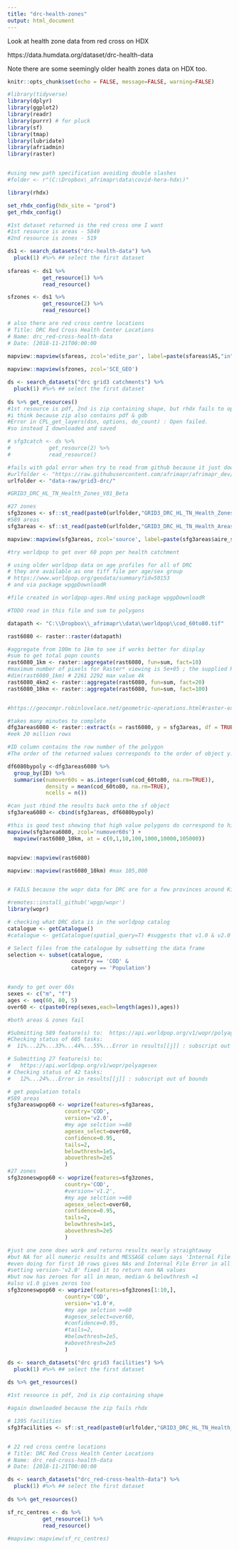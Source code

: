 ```yaml
---
title: "drc-health-zones"
output: html_document
---
```

  
Look at health zone data from red cross on HDX  

https://data.humdata.org/dataset/drc-health-data

Note there are some seemingly older health zones data on HDX too.


```r
knitr::opts_chunk$set(echo = FALSE, message=FALSE, warning=FALSE)

#library(tidyverse)
library(dplyr)
library(ggplot2)
library(readr)
library(purrr) # for pluck
library(sf)
library(tmap)
library(lubridate)
library(afriadmin)
library(raster)


#using new path specification avoiding double slashes
#folder <- r"(C:\Dropbox\_afrimapr\data\covid-hera-hdx\)"

```


```r

library(rhdx)

set_rhdx_config(hdx_site = "prod")
get_rhdx_config()

#1st dataset returned is the red cross one I want
#1st resource is areas - 5849
#2nd resource is zones - 519

ds1 <- search_datasets("drc-health-data") %>% 
  pluck(1) #%>% ## select the first dataset
  
sfareas <- ds1 %>% 
           get_resource(1) %>%  
           read_resource()

sfzones <- ds1 %>% 
           get_resource(2) %>%  
           read_resource()

# also there are red cross centre locations
# Title: DRC Red Cross Health Center Locations
# Name: drc_red-cross-health-data
# Date: [2018-11-21T00:00:00
  
mapview::mapview(sfareas, zcol='edite_par', label=paste(sfareas$AS,"in",sfareas$ZS))

mapview::mapview(sfzones, zcol='SCE_GEO')

```

```r

ds <- search_datasets("drc grid3 catchments") %>% 
  pluck(1) #%>% ## select the first dataset
  
ds %>% get_resources() 
#1st resource is pdf, 2nd is zip containing shape, but rhdx fails to open
#i think because zip also contains pdf & gdb
#Error in CPL_get_layers(dsn, options, do_count) : Open failed.
#so instead I downloaded and saved

# sfg3catch <- ds %>% 
#            get_resource(2) %>%  
#            read_resource()

#fails with gdal error when try to read from github because it just downloads 1 file and can't find the shx
#urlfolder <- "https://raw.githubusercontent.com/afrimapr/afrimapr_dev/master/data-raw/grid3-drc/"
urlfolder <- "data-raw/grid3-drc/"

#GRID3_DRC_HL_TN_Health_Zones_V01_Beta

#27 zones
sfg3zones <- sf::st_read(paste0(urlfolder,"GRID3_DRC_HL_TN_Health_Zones_V01_Beta.shp"))
#589 areas
sfg3areas <- sf::st_read(paste0(urlfolder,"GRID3_DRC_HL_TN_Health_Areas_V01_Beta.shp"))

mapview::mapview(sfg3areas, zcol='source', label=paste(sfg3areas$aire_sante,"in",sfg3areas$zone_sante))

```

```r

#try worldpop to get over 60 popn per health catchment

# using older worldpop data on age profiles for all of DRC
# they are available as one tiff file per age/sex group
# https://www.worldpop.org/geodata/summary?id=50153
# and via package wpgpDownloadR

#file created in worldpop-ages.Rmd using package wpgpDownloadR

#TODO read in this file and sum to polygons

datapath <- "C:\\Dropbox\\_afrimapr\\data\\worldpop\\cod_60to80.tif"

rast6080 <- raster::raster(datapath)

#aggregate from 100m to 1km to see if works better for display
#sum to get total popn counts
rast6080_1km <- raster::aggregate(rast6080, fun=sum, fact=10)
#maximum number of pixels for Raster* viewing is 5e+05 ; the supplied Raster* has 5182212
#dim(rast6080_1km) # 2261 2292 max value 4k
rast6080_4km2 <- raster::aggregate(rast6080, fun=sum, fact=20)
rast6080_10km <- raster::aggregate(rast6080, fun=sum, fact=100)


#https://geocompr.robinlovelace.net/geometric-operations.html#raster-extraction

#takes many minutes to complete
dfg3areas6080 <- raster::extract(x = rast6080, y = sfg3areas, df = TRUE) 
#eek 20 million rows

#ID column contains the row number of the polygon
#The order of the returned values corresponds to the order of object y. If df=TRUE, this is also indicated in the first variable ('ID').

df6080bypoly <-dfg3areas6080 %>%
  group_by(ID) %>%
  summarise(numover60s = as.integer(sum(cod_60to80, na.rm=TRUE)),
            density = mean(cod_60to80, na.rm=TRUE), 
            ncells = n())

#can just rbind the results back onto the sf object
sfg3area6080 <- cbind(sfg3areas, df6080bypoly)

#this is good test showing that high value polygons do correspond to high raster values
mapview(sfg3area6080, zcol='numover60s') +
  mapview(rast6080_10km, at = c(0,1,10,100,1000,10000,105000))


mapview::mapview(rast6080)

mapview::mapview(rast6080_10km) #max 105,000



```


```r

# FAILS because the wopr data for DRC are for a few provinces around Kinshasa, not where the health catchment area data are

#remotes::install_github('wpgp/wopr')
library(wopr)

# checking what DRC data is in the worldpop catalog
catalogue <- getCatalogue()
#catalogue <- getCatalogue(spatial_query=T) #suggests that v1.0 & v2.0 accept spatial queries

# Select files from the catalogue by subsetting the data frame
selection <- subset(catalogue,
                    country == 'COD' &
                    category == 'Population')


#andy to get over 60s 
sexes <- c("m", "f")
ages <- seq(60, 80, 5)
over60 <- c(paste0(rep(sexes,each=length(ages)),ages))

#both areas & zones fail

#Submitting 589 feature(s) to:  https://api.worldpop.org/v1/wopr/polyagesex 
#Checking status of 605 tasks:
#  11%...22%...33%...44%...55%...Error in results[[j]] : subscript out of bounds

# Submitting 27 feature(s) to:
#   https://api.worldpop.org/v1/wopr/polyagesex 
# Checking status of 42 tasks:
#   12%...24%...Error in results[[j]] : subscript out of bounds

# get population totals
#589 areas
sfg3areaswpop60 <- woprize(features=sfg3areas,
                  country='COD',
                  version='v2.0',
                  #my age selction >=60
                  agesex_select=over60,
                  confidence=0.95,
                  tails=2,
                  belowthresh=1e5,
                  abovethresh=2e5
                  )
#27 zones
sfg3zoneswpop60 <- woprize(features=sfg3zones,
                  country='COD',
                  #version='v1.2',
                  #my age selction >=60
                  agesex_select=over60,
                  confidence=0.95,
                  tails=2,
                  belowthresh=1e5,
                  abovethresh=2e5
                  )

#just one zone does work and returns results nearly straightaway
#but NA for all numeric results and MESSAGE column says 'Internal File Error'
#even doing for first 10 rows gives NAs and Internal File Error in all
#setting version-'v2.0' fixed it to return non NA values
#but now has zeroes for all in mean, median & belowthresh =1
#also v1.0 gives zeros too
sfg3zoneswpop60 <- woprize(features=sfg3zones[1:10,],
                  country='COD',
                  version='v1.0'#,
                  #my age selction >=60
                  #agesex_select=over60,
                  #confidence=0.95,
                  #tails=2,
                  #belowthresh=1e5,
                  #abovethresh=2e5
                  )

```


```r

ds <- search_datasets("drc grid3 facilities") %>% 
  pluck(1) #%>% ## select the first dataset
  
ds %>% get_resources() 

#1st resource is pdf, 2nd is zip containing shape

#again downloaded because the zip fails rhdx

# 1395 facilities
sfg3facilities <- sf::st_read(paste0(urlfolder,"GRID3_DRC_HL_TN_Health_Facilities_V01_Beta.shp"))



```



```r

# 22 red cross centre locations
# Title: DRC Red Cross Health Center Locations
# Name: drc_red-cross-health-data
# Date: [2018-11-21T00:00:00

ds <- search_datasets("drc_red-cross-health-data") %>% 
  pluck(1) #%>% ## select the first dataset
 
ds %>% get_resources() 

sf_rc_centres <- ds %>% 
           get_resource(1) %>%  
           read_resource()
  
#mapview::mapview(sf_rc_centres)

```

